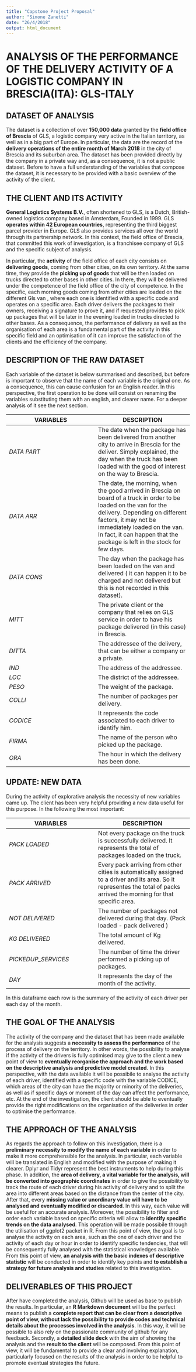 ```yaml
---
title: "Capstone Project Proposal"
author: "Simone Zanetti"
date: "26/4/2018"
output: html_document
---
```



# ANALYSIS OF THE PERFORMANCE OF THE DELIVERY ACTIVITY OF A LOGISTIC COMPANY IN BRESCIA(ITA):   GLS-ITALY

## DATASET OF ANALYSIS

The dataset is a collection of over **150,000 data** granted by the **field office of Brescia** of GLS, a logistic company very active in the Italian territory, as well as in a big part of Europe. In particular, the data are the record of the **delivery operations of the entire month of March 2018** in the city of Brescia and its suburban area. The dataset has been provided directly by the company in a private way and, as a consequence, it is not a public dataset.
Before to have a full understanding of the variables that compose the dataset, it is necessary to be provided with a basic overview of the activity of the client.

## THE CLIENT AND ITS ACTIVITY

**General Logistics Systems B.V.**, often shortened to GLS, is a Dutch, British-owned logistics company based in Amsterdam, Founded in 1999.
GLS **operates within 42 European countries**, representing the third biggest parcel provider in Europe. GLS also provides services all over the world through its partnership network.
In this context, the field office of Brescia, that committed this work of investigation, is a franchisee company of GLS and the specific subject of analysis.

In particular, the **activity** of the field office of each city consists on **delivering goods**, coming from other cities, on its own territory. At the same time, they provide the **picking up of goods** that will be then loaded on trucks directed to other bases in other cities. In there, they will be delivered under the competence of the field office of the city of competence.
In the specific, each morning goods coming from other cities are loaded on the different Gls van , where each one is identified with a specific code and operates on a specific area. Each driver delivers the packages to their owners, receiving a signature to prove it, and if requested provides to pick up packages that will be later in the evening loaded in trucks directed to other bases.
As a consequence, the performance of delivery as well as the organisation of each area is a fundamental part of the activity in this specific field and an optimisation of it can improve the satisfaction of the clients and the efficiency of the company.


## DESCRIPTION OF THE RAW DATASET

Each variable of the dataset is below summarised and described, but before is important to observe that the name of each variable is the original one. As a consequence, this can cause confusion for an English reader. In this perspective, the first operation to be done will consist on renaming the variables substituting them with an english, and clearer name. For a deeper analysis of it see the next section.

**VARIABLES** |**DESCRIPTION**
------------- | --------------
*DATA PART*   | The date when the package has been delivered from another city to arrive in Brescia for the deliver. Simply explained, the day when the truck has been loaded with the good of interest on the way to Brescia.
*DATA ARR*    | The date, the morning, when the good arrived in Brescia on board of a truck in order to be loaded on the van for the delivery. Depending on different factors, it may not be immediately loaded on the van. In fact, it can happen that the package is left in the stock for few days.
*DATA CONS*   | The day when the package has been loaded on the van and delivered ( it can happen it to be charged and not delivered but this is not recorded in this dataset).
*MITT*        | The private client or the company that relies on GLS service in order to have his package delivered (in this case) in Brescia.
*DITTA*       | The addressee of the delivery, that can be either a company or a private.
*IND*         | The address of the addressee.
*LOC*         | The district of the addressee.
*PESO*        | The weight of the package.
*COLLI*       | The number of packages per delivery.
*CODICE*      | It represents the code associated to each driver to identify him.
*FIRMA*       | The name of the person who picked up the package.
*ORA*         | The hour in which the delivery has been done.



## UPDATE: NEW DATA 

During the activity of explorative analysis the necessity of new variables came up. The client has been very helpful providing a new data useful for this purpose. In the following the most important:

**VARIABLES**   |**DESCRIPTION**
-------------   | --------------
*PACK LOADED*   | Not every package on the truck is successfully delivered. It represents the total of packages loaded on the truck.
*PACK ARRIVED*  | Every pack arriving from other cities is automatically assigned to a driver and its area. So it representes the total of packs arrived the morning for that specific area.
*NOT DELIVERED* | The number of packages not delivered during that day. (Pack loaded - pack delivered )
*KG DELIVERED*  | The total amount of Kg delivered.
*PICKEDUP_SERVICES* | The number of time the driver performed a picking up of packages.
*DAY*           | It represents the day of the month of the activity.

In this dataframe each row is the summary of the activity of each driver per each day of the month.



## THE GOAL OF THE ANALYSIS

The activity of the company and the dataset that has been made available for the
analysis suggests a **necessity to assess the performance** of the process of delivery on the
territory. In other words, the possibility to analyse if the activity of the drivers is fully optimised may
give to the client a new point of view to **eventually reorganise the approach and the work based on the descriptive analysis and predictive model created**. In this perspective, with the data
available it will be possibile to analyse the activity of each driver, identified with a specific
code with the variable CODICE, which areas of the city can have the majority or minority
of the deliveries, as well as if specific days or moment of the day can affect the
performance, etc. At the end of the investigation, the client should be able to eventually
provide the right modifications on the organisation of the deliveries in order to optimise
the performance.

## THE APPROACH OF THE ANALYSIS

As regards the approach to follow on this investigation, there is a **preliminary necessity to modify the name of each variable** in order to make it more comprehensible for the
analysis. In particular, each variable will be translated in English and modified with the
purpose of making it clearer. Dplyr and Tidyr represent the best instruments to help
during this phase.
In addition, the **area of delivery, a vital variable for the analysis, will be converted into geographic coordinates** in order to give the possibility to track the route of each driver
during his activity of delivery and to split the area into different areas based on the distance from the center of the city.
After that, every **missing value or unordinary value will have to be analysed and eventually modified or discarded**. In this way, each value will be useful for an accurate
analysis.
Moreover, the possibility to filter and order each variable based on specific criteria will
allow to **identify specific trends on the data analysed**. This operation will be made
possibile through the utilisation of ggplot2 packet in R. From this point of view, the goal
is to analyse the activity on each area, such as the one of each driver and the activity of
each day or hour in order to identify specific tendencies, that will be consequently fully
analysed with the statistical knowledges available.
From this point of view, **an analysis with the basic indexes of descriptive statistic** will be
conducted in order to identify key points and **to establish a strategy for future analysis and studies** related to this investigation.

## DELIVERABLES OF THIS PROJECT 

After have completed the analysis, Github will be used as base to publish the results. In particular, an **R Markdown document** will be the perfect means to publish a **complete report that can be clear from a descriptive point of view, without lack the possibility to provide codes and technical details about the processes involved in the analysis**. In this way, it will be possible to also rely on the passionate community of github for any feedback. Secondly, a **detailed slide deck** with the aim of showing the analysis and the **result to the client** will be composed. From this point of view, it will be fundamental to provide a clear and involving explanation, particularly focused on the results of the analysis in order to be helpful to promote eventual strategies the future. 



